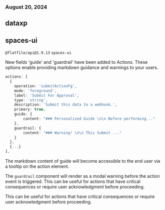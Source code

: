 ### August 20, 2024

## dataxp

## spaces-ui

`@flatfile/api@1.9.13` `spaces-ui`

New fields 'guide' and 'guardrail' have been added to Actions. These options
enable providing markdown guidance and warnings to your users.

```typescript
actions: [
  {
    operation: 'submitActionFg',
    mode: 'foreground',
    label: 'Submit For Approval',
    type: 'string',
    description: 'Submit this data to a webhook.',
    primary: true,
    guide: {
        content: "### Personalized Guide \n\n Before performing..."
    },
    guardrail: {
        content: "### Warning! \n\n This Submit ..."
    }
  },
  {...}
],
```

The markdown content of guide will become accessible to the end user via a
tooltip on the action element.

The `guardrail` component will render as a modal warning before the action event
is triggered. This can be useful for actions that have critical consequences or
require user acknowledgment before proceeding.

This can be useful for actions that have critical consequences or require user
acknowledgment before proceeding.
